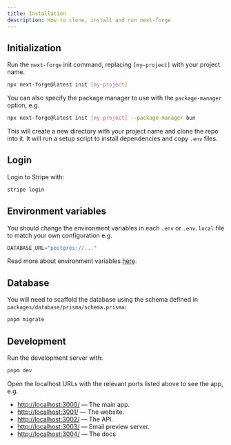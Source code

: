 ```yaml
---
title: Installation
description: How to clone, install and run next-forge
---
```


## Initialization

Run the `next-forge` init command, replacing `[my-project]` with your project name.

```sh Terminal
npx next-forge@latest init [my-project]
```

You can also specify the package manager to use with the `package-manager` option, e.g.

```sh Terminal
npx next-forge@latest init [my-project] --package-manager bun
```

This will create a new directory with your project name and clone the repo into it. It will run a setup script to install dependencies and copy `.env` files.

## Login

Login to Stripe with:

```sh Terminal
stripe login
```

## Environment variables

You should change the environment variables in each `.env` or `.env.local` file to match your own configuration e.g.

```js .env.local
DATABASE_URL="postgres://..."
```

Read more about environment variables [here](/features/env).

## Database

You will need to scaffold the database using the schema defined in `packages/database/prisma/schema.prisma`:

```sh Terminal
pnpm migrate
```

## Development

Run the development server with:

```sh Terminal
pnpm dev
```

Open the localhost URLs with the relevant ports listed above to see the app, e.g.

- [http://localhost:3000/](http://localhost:3000/) — The main app.
- [http://localhost:3001/](http://localhost:3001/) — The website.
- [http://localhost:3002/](http://localhost:3002/) — The API.
- [http://localhost:3003/](http://localhost:3003/) — Email preview server.
- [http://localhost:3004/](http://localhost:3004/) — The docs
